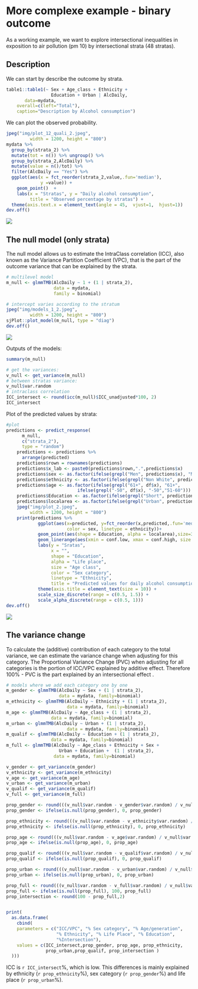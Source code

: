 # More complexe example - binary outcome

As a working example, we want to explore intersectional inequalities in exposition to air pollution (pm 10) by  intersectional strata (48 stratas).

## Description

We can start by describe the outcome by strata.

```r

table1::table1(~ Sex + Age_class + Ethnicity +
                 Education + Urban | AlcDaily,
       data=mydata,
    overall=c(left="Total"),
    caption="Description by Alcohol consumption")

```

We can plot the observed probability.

```r
jpeg("img/plot_12_quali_2.jpeg",
         width = 1200, height = "800")
mydata %>% 
  group_by(strata_2) %>% 
  mutate(tot = n()) %>% ungroup() %>% 
  group_by(strata_2,AlcDaily) %>% 
  mutate(value = n()/tot) %>% 
  filter(AlcDaily == "Yes") %>% 
  ggplot(aes(x = fct_reorder(strata_2,value,.fun='median'),
             y =value)) +
    geom_point()  +
    labs(x = "Stratas", y = "Daily alcohol consumption",
         title = "Observed percentage by stratas") +
  theme(axis.text.x = element_text(angle = 45,  vjust=1,  hjust=1))
dev.off()

```
![](img/plot_12_quali_2.jpeg)


## The null model (only strata) 

The null model allows us to estimate the IntraClass correlation (ICC), also known as the Variance Partition Coefficient (VPC), that is the part of the outcome variance that can be explained by the strata.


```r

# multilevel model
m_null <- glmmTMB(AlcDaily ~ 1 + (1 | strata_2),
                  data = mydata,
                  family = binomial)

# intercept varies according to the stratum
jpeg("img/models_1_2.jpeg",
         width = 1200, height = "800")
sjPlot::plot_model(m_null, type = "diag")
dev.off()


```
![](img/models_1_2.jpeg)

Outputs of the models: 

```r
summary(m_null)

# get the variances:
v_null <- get_variance(m_null)
# between stratas variance:
v_null$var.random
# intraclass correlation 
ICC_intersect <- round(icc(m_null)$ICC_unadjusted*100, 2)
ICC_intersect

```

Plot of the predicted values by strata:

```r
#plot
predictions <- predict_response(
      m_null,
      c("strata_2"),
      type = "random") 
    predictions <- predictions %>% 
      arrange(predicted) 
    predictions$rown = rownames(predictions)
    predictions$x_lab <- paste0(predictions$rown,".",predictions$x)
    predictions$sex <- as.factor(ifelse(grepl("Men", predictions$x), "Men", "Women"))
    predictions$ethnicity <- as.factor(ifelse(grepl("Non White", predictions$x), "Non white", "White"))
    predictions$age <- as.factor(ifelse(grepl("61+", df$x), "61+",
                           ifelse(grepl("-50", df$x), "-50","51-60")))
    predictions$Education <- as.factor(ifelse(grepl("Short", predictions$x), "Short", "Long"))
    predictions$localarea <- as.factor(ifelse(grepl("Urban", predictions$x), "Urban", "Rural"))
    jpeg("img/plot_2.jpeg",
         width = 1200, height = "800")
    print(predictions %>% 
            ggplot(aes(x=predicted, y=fct_reorder(x,predicted,.fun='median'), 
                       color = sex, linetype = ethnicity))+
            geom_point(aes(shape = Education, alpha = localarea),size=3) +
            geom_linerange(aes(xmin = conf.low, xmax = conf.high, size = age)) +
            labs(y = "Sratas",
                 x = "",
                 shape = "Education",
                 alpha = "Life place",
                 size = "Age class",
                 color = "Sex category",
                 linetype = "Ethnicity",
                 title = "Predicted values for daily alcohol consumption") +
            theme(axis.title = element_text(size = 10)) + 
            scale_size_discrete(range = c(0.5, 1.5)) +
            scale_alpha_discrete(range = c(0.5, 1)))
dev.off()

```
![](img/plot_2.jpeg)


## The variance change 

To calculate the (additive) contribution of each category to the total variance, we can estimate the variance change when adjusting for this category. The Proportional Variance Change (PVC) when adjusting for all categories is the portion of ICC/VPC explained by additive effect. Therefore 100% - PVC is the part explained by an intersectional effect .


```r

# models where we add each category one by one
m_gender <- glmmTMB(AlcDaily ~ Sex + (1 | strata_2),
                    data = mydata, family=binomial)
m_ethnicity <- glmmTMB(AlcDaily ~ Ethnicity + (1 | strata_2),
                       data = mydata, family=binomial)
m_age <- glmmTMB(AlcDaily ~ Age_class + (1 | strata_2),
                 data = mydata, family=binomial)
m_urban <- glmmTMB(AlcDaily ~ Urban + (1 | strata_2),
                       data = mydata, family=binomial)
m_qualif <- glmmTMB(AlcDaily ~ Education + (1 | strata_2),
                 data = mydata, family=binomial)
m_full <- glmmTMB(AlcDaily ~ Age_class + Ethnicity + Sex +
                    Urban + Education +  (1 | strata_2),
                  data = mydata, family=binomial)

v_gender <- get_variance(m_gender)
v_ethnicity <- get_variance(m_ethnicity)
v_age <- get_variance(m_age)
v_urban <- get_variance(m_urban)
v_qualif <- get_variance(m_qualif)
v_full <- get_variance(m_full)

prop_gender <- round(((v_null$var.random - v_gender$var.random) / v_null$var.random)*100,2)
prop_gender <- ifelse(is.null(prop_gender), 0, prop_gender)

prop_ethnicity <- round(((v_null$var.random - v_ethnicity$var.random) / v_null$var.random)*100,2)
prop_ethnicity <- ifelse(is.null(prop_ethnicity), 0, prop_ethnicity)

prop_age <- round(((v_null$var.random - v_age$var.random) / v_null$var.random)*100,2)
prop_age <- ifelse(is.null(prop_age), 0, prop_age)

prop_qualif <- round(((v_null$var.random - v_qualif$var.random) / v_null$var.random)*100,2)
prop_qualif <- ifelse(is.null(prop_qualif), 0, prop_qualif)

prop_urban <- round(((v_null$var.random - v_urban$var.random) / v_null$var.random)*100,2)
prop_urban <- ifelse(is.null(prop_urban), 0, prop_urban)

prop_full <- round(((v_null$var.random - v_full$var.random) / v_null$var.random)*100,2)
prop_full <- ifelse(is.null(prop_full), 100, prop_full)
prop_intersection <- round(100 - prop_full,2)


print(
  as.data.frame(
    cbind(
    parameters = c("ICC/VPC", "% Sex category", "% Age/generation",
                   "% Ethnicity", "% Life Place", "% Education",
                   "%Intersection"),
    values = c(ICC_intersect,prop_gender, prop_age, prop_ethnicity,
               prop_urban,prop_qualif, prop_intersection )
  )))

```

ICC is `r ICC_intersect`%, which is low. This differences is mainly explained by ethnicity (`r prop_ethnicity`%), sex category (`r prop_gender`%) and life place (`r prop_urban`%).



